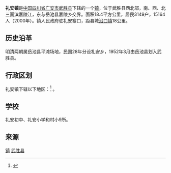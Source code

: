 {{中国乡级行政区|51/16/22/114/000}}

'''礼安镇'''是[[中华人民共和国|中国]][[四川省|四川省]][[广安市|广安市]][[武胜县|武胜县]]下辖的一个[[镇|镇]]，位于武胜县西北部，南、西、北三面滨嘉陵江，东与岳池县嘉陵乡交界。面积18.4平方公里，居民3149户，15164人（2000年）。镇人民政府驻礼安寨口，距县城[[沿口镇|沿口镇]]18公里。
==历史沿革==
明清两朝属岳池县平滩场地，民国28年分设礼安乡，1952年3月由岳池县划入武胜县。
==行政区划==
礼安镇下辖以下地区：<ref>{{PRC admin/ref sgc|51/16/22/114/000}}</ref>
{{PRC admin/children|51/16/22/114/000}}。
==学校==
礼安初中、礼安小学和村小9所。 

==来源==
{{Reflist}}

{{Sichuan-stub}}
{{武胜县行政区划}}
[[Category:武胜县行政区划|镇]]
[[Category:广安建制镇|武胜县]]